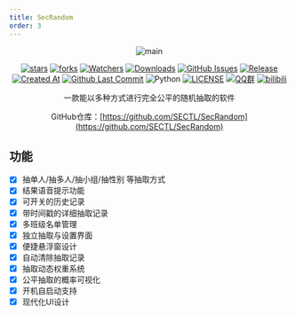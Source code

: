 ```yaml
---
title: SecRandom
order: 3
---
```


<div align="center">

![main](images/main.png)

[![stars](https://img.shields.io/github/stars/SECTL/SecRandom?label=Stars)](https://github.com/SECTL/SecRandom) [![forks](https://img.shields.io/github/forks/SECTL/SecRandom?label=Forks)](https://github.com/SECTL/SecRandom) [![Watchers](https://img.shields.io/github/watchers/SECTL/SecRandom?style=social)](https://github.com/SECTL/SecRandom/watchers) [![Downloads](https://img.shields.io/github/downloads/SECTL/SecRandom/total?style=social&label=Downloads&logo=github)](https://github.com/SECTL/SecRandom/releases/latest) [![GitHub Issues](https://img.shields.io/github/issues-search/SECTL/SecRandom?query=is%3Aopen&style=flat&logo=github&label=Issues&color=%233fb950)](https://github.com/SECTL/SecRandom/issues) [![Release](https://img.shields.io/github/v/release/SECTL/SecRandom?style=flat&color=%233fb950&label=正式版)](https://github.com/SECTL/SecRandom/releases/latest)  [![Created At](https://img.shields.io/github/created-at/SECTL/SecRandom)](https://github.com/SECTL/SecRandom) [![Github Last Commit](https://img.shields.io/github/last-commit/SECTL/SecRandom)](https://github.com/SECTL/SecRandom/commits/main) ![Python](https://img.shields.io/badge/Python-3776AB?logo=python&logoColor=white&style=flat) [![LICENSE](https://img.shields.io/badge/License-GPLv3-red.svg "LICENSE")](https://github.com/SECTL/SecRandom/blob/main/LICENSE) [![QQ群](https://img.shields.io/badge/-QQ%E7%BE%A4%EF%BD%9C833875216-blue?style=flat&logo=QQ)](https://qm.qq.com/q/Y8tx1BxnmG) [![bilibili](https://img.shields.io/badge/-UP%E4%B8%BB%EF%BD%9C%E9%BB%8E%E6%B3%BD%E6%87%BF-%23FB7299?style=flat&logo=bilibili)](https://space.bilibili.com/520571577)

一款能以多种方式进行完全公平的随机抽取的软件

GitHub仓库：[https://github.com/SECTL/SecRandom](https://github.com/SECTL/SecRandom)

</div>

## 功能
- [X] 抽单人/抽多人/抽小组/抽性别 等抽取方式
- [X] 结果语音提示功能
- [X] 可开关的历史记录
- [X] 带时间戳的详细抽取记录
- [X] 多班级名单管理
- [X] 独立抽取与设置界面
- [X] 便捷悬浮窗设计
- [X] 自动清除抽取记录
- [X] 抽取动态权重系统
- [X] 公平抽取的概率可视化
- [X] 开机自启动支持
- [X] 现代化UI设计
